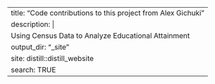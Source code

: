 ---
title: "Code contributions to this project from Alex Gichuki"
description: |
  Using Census Data to Analyze Educational Attainment
output_dir: "_site"
site: distill::distill_website
search: TRUE
---
